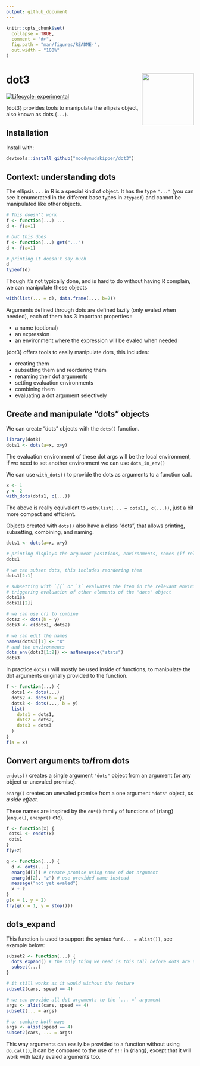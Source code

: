 ```yaml
---
output: github_document
---
```


<!-- README.md is generated from README.Rmd. Please edit that file -->

```r
knitr::opts_chunk$set(
  collapse = TRUE,
  comment = "#>",
  fig.path = "man/figures/README-",
  out.width = "100%"
)
```

# dot3 <img src="man/figures/logo.png" align="right" height="139" />

<!-- badges: start -->
[![Lifecycle: experimental](https://img.shields.io/badge/lifecycle-experimental-orange.svg)](https://lifecycle.r-lib.org/articles/stages.html#experimental)
<!-- badges: end -->

{dot3} provides tools to manipulate the ellipsis object, also known as dots (`...`).

## Installation

Install with:

``` r
devtools::install_github("moodymudskipper/dot3")
```

## Context: understanding dots

The ellipsis `...` in R is a special kind of object. It has the type `"..."`
(you can see it enumerated in the different base types in `?typeof`)
and cannot be manipulated like other objects.

```r
# This doesn't work
f <- function(...) ...
d <- f(a=1)

# but this does
f <- function(...) get("...")
d <- f(a=1)

# printing it doesn't say much
d
typeof(d)
```

Though it's not typically done, and is hard to do without having R complain,
we can manipulate these objects

```r
with(list(... = d), data.frame(..., b=2))
```

Arguments defined through dots are defined lazily (only evaled when needed),
each of them has 3 important properties :

* a name (optional)
* an expression
* an environment where the expression will be evaled when needed

{dot3} offers tools to easily manipulate dots, this includes:

* creating them
* subsetting them and reordering them
* renaming their dot arguments
* setting evaluation environments
* combining them
* evaluating a dot argument selectively

## Create and manipulate "dots" objects

We can create "dots" objects with the `dots()` function. 

```r
library(dot3)
dots1 <- dots(a=x, x+y)
```

The evaluation environment of these dot args will be the local environment,
if we need to set another environment we can use `dots_in_env()`

We can use `with_dots()` to provide the dots as arguments to a function call.

```r
x <- 1
y <- 2
with_dots(dots1, c(...))
```

The above is really equivalent to `with(list(... = dots1), c(...))`, just a bit
more compact and efficient.

Objects created with `dots()` also have a class "dots", that allows printing, subsetting, combining, and naming.

```r
dots1 <- dots(a=x, x+y)

# printing displays the argument positions, environments, names (if relevant), and expression 
dots1

# we can subset dots, this includes reordering them
dots1[2:1]

# subsetting with `[[` or `$` evaluates the item in the relevant environment, without
# triggering evaluation of other elements of the "dots" object
dots1$a
dots1[[2]]

# we can use c() to combine
dots2 <- dots(b = y)
dots3 <- c(dots1, dots2)

# we can edit the names
names(dots3)[1] <- "X"
# and the environments
dots_env(dots3[1:2]) <- asNamespace("stats")
dots3
```

In practice `dots()` will mostly be used inside of functions, to manipulate the 
dot arguments originally provided to the function.

```r
f <- function(...) {
  dots1 <- dots(...)
  dots2 <- dots(b = y)
  dots3 <- dots(..., b = y)
  list(
    dots1 = dots1,
    dots2 = dots2,
    dots3 = dots3
  )
}
f(a = x)
```

## Convert arguments to/from dots

`endots()` creates a single argument `"dots"` object from an argument (or any object or
unevaled promise).

`enarg()` creates an unevaled promise from a one argument `"dots"` object,  *as a side effect*.

These names are inspired by the `en*()` family of functions of {rlang} (`enquo()`, `enexpr()` etc).


```r
f <- function(x) {
 dots1 <- endot(x)
 dots1
}
f(y+z)

g <- function(...) {
  d <- dots(...)
  enarg(d[1]) # create promise using name of dot argument
  enarg(d[2], "z") # use provided name instead
  message("not yet evaled")
  x + z
}
g(x = 1, y = 2)
try(g(x = 1, y = stop()))
```

## dots_expand

This function is used to support the syntax `fun(... = alist())`,
see example below:

```r
subset2 <- function(...) {
  dots_expand() # the only thing we need is this call before dots are used in the function
  subset(...)
}

# it still works as it would without the feature
subset2(cars, speed == 4)

# we can provide all dot arguments to the `... =` argument
args <- alist(cars, speed == 4)
subset2(... = args)

# or combine both ways
args <- alist(speed == 4)
subset2(cars, ... = args)
```

This way arguments can easily be provided to a function without using `do.call()`,
it can be compared to the use of `!!!` in {rlang}, except that it will work
with lazily evaled arguments too.
